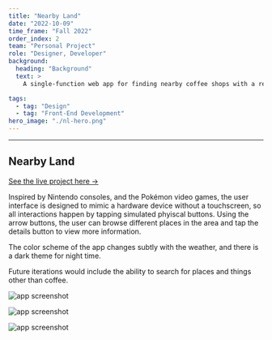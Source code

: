 ```yaml
---
title: "Nearby Land"
date: "2022-10-09"
time_frame: "Fall 2022"
order_index: 2
team: "Personal Project"
role: "Designer, Developer"
background:
  heading: "Background"
  text: >
    A single-function web app for finding nearby coffee shops with a retro-inspired interface built in collaboration with Leo Mancini.

tags:
  - tag: "Design"
  - tag: "Front-End Development"
hero_image: "./nl-hero.png"
---
```


---

<MdxLayout col="10" offset="0">

## Nearby Land

<p>
  <a href='http://coffee.nearby.land' target='_blank'>
    See the live project here &rarr;
  </a>
</p>

Inspired by Nintendo consoles, and the Pokémon video games, the user interface is designed to mimic a hardware device without a touchscreen, so all interactions happen by tapping simulated phyiscal buttons. Using the arrow buttons, the user can browse different places in the area and tap the details button to view more information.

The color scheme of the app changes subtly with the weather, and there is a dark theme for night time.

Future iterations would include the ability to search for places and things other than coffee.

</MdxLayout>

<MdxLayout col="10" offset="0">

![app screenshot](./cloudy-day.png)

</MdxLayout>

<MdxLayout col="10" offset="0">

![app screenshot](./rainy-day.png)

</MdxLayout>

<MdxLayout col="10" offset="0">

![app screenshot](./rainy-night.png)

</MdxLayout>
